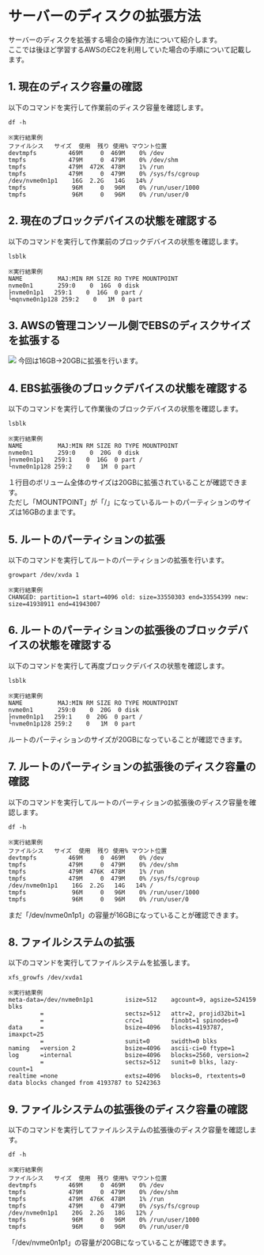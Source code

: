 # サーバーのディスクの拡張方法
サーバーのディスクを拡張する場合の操作方法について紹介します。  
ここでは後ほど学習するAWSのEC2を利用していた場合の手順について記載します。  

## 1. 現在のディスク容量の確認
以下のコマンドを実行して作業前のディスク容量を確認します。
```shell
df -h

※実行結果例
ファイルシス   サイズ  使用  残り 使用% マウント位置
devtmpfs         469M     0  469M    0% /dev
tmpfs            479M     0  479M    0% /dev/shm
tmpfs            479M  472K  478M    1% /run
tmpfs            479M     0  479M    0% /sys/fs/cgroup
/dev/nvme0n1p1    16G  2.2G   14G   14% /
tmpfs             96M     0   96M    0% /run/user/1000
tmpfs             96M     0   96M    0% /run/user/0
```
## 2. 現在のブロックデバイスの状態を確認する
以下のコマンドを実行して作業前のブロックデバイスの状態を確認します。
```shell
lsblk

※実行結果例
NAME          MAJ:MIN RM SIZE RO TYPE MOUNTPOINT
nvme0n1       259:0    0  16G  0 disk
├nvme0n1p1   259:1    0  16G  0 part /
└mqnvme0n1p128 259:2    0   1M  0 part
```
## 3. AWSの管理コンソール側でEBSのディスクサイズを拡張する
![](../../disk_expansion_ebs_console.png)
今回は16GB→20GBに拡張を行います。
## 4. EBS拡張後のブロックデバイスの状態を確認する
以下のコマンドを実行して作業後のブロックデバイスの状態を確認します。
```shell
lsblk

※実行結果例
NAME          MAJ:MIN RM SIZE RO TYPE MOUNTPOINT
nvme0n1       259:0    0  20G  0 disk
├nvme0n1p1   259:1    0  16G  0 part /
└nvme0n1p128 259:2    0   1M  0 part
```

１行目のボリューム全体のサイズは20GBに拡張されていることが確認できます。  
ただし「MOUNTPOINT」が「/」になっているルートのパーティションのサイズは16GBのままです。
## 5. ルートのパーティションの拡張
以下のコマンドを実行してルートのパーティションの拡張を行います。
```shell
growpart /dev/xvda 1

※実行結果例
CHANGED: partition=1 start=4096 old: size=33550303 end=33554399 new: size=41938911 end=41943007
```
## 6. ルートのパーティションの拡張後のブロックデバイスの状態を確認する
以下のコマンドを実行して再度ブロックデバイスの状態を確認します。
```shell
lsblk

※実行結果例
NAME          MAJ:MIN RM SIZE RO TYPE MOUNTPOINT
nvme0n1       259:0    0  20G  0 disk
├nvme0n1p1   259:1    0  20G  0 part /
└nvme0n1p128 259:2    0   1M  0 part
```

ルートのパーティションのサイズが20GBになっていることが確認できます。
## 7. ルートのパーティションの拡張後のディスク容量の確認
以下のコマンドを実行してルートのパーティションの拡張後のディスク容量を確認します。
```shell
df -h

※実行結果例
ファイルシス   サイズ  使用  残り 使用% マウント位置
devtmpfs         469M     0  469M    0% /dev
tmpfs            479M     0  479M    0% /dev/shm
tmpfs            479M  476K  478M    1% /run
tmpfs            479M     0  479M    0% /sys/fs/cgroup
/dev/nvme0n1p1    16G  2.2G   14G   14% /
tmpfs             96M     0   96M    0% /run/user/1000
tmpfs             96M     0   96M    0% /run/user/0
```

まだ「/dev/nvme0n1p1」の容量が16GBになっていることが確認できます。
## 8. ファイルシステムの拡張
以下のコマンドを実行してファイルシステムを拡張します。
```shell
xfs_growfs /dev/xvda1

※実行結果例
meta-data=/dev/nvme0n1p1         isize=512    agcount=9, agsize=524159 blks
         =                       sectsz=512   attr=2, projid32bit=1
         =                       crc=1        finobt=1 spinodes=0
data     =                       bsize=4096   blocks=4193787, imaxpct=25
         =                       sunit=0      swidth=0 blks
naming   =version 2              bsize=4096   ascii-ci=0 ftype=1
log      =internal               bsize=4096   blocks=2560, version=2
         =                       sectsz=512   sunit=0 blks, lazy-count=1
realtime =none                   extsz=4096   blocks=0, rtextents=0
data blocks changed from 4193787 to 5242363
```
## 9. ファイルシステムの拡張後のディスク容量の確認
以下のコマンドを実行してファイルシステムの拡張後のディスク容量を確認します。
```shell
df -h

※実行結果例
ファイルシス   サイズ  使用  残り 使用% マウント位置
devtmpfs         469M     0  469M    0% /dev
tmpfs            479M     0  479M    0% /dev/shm
tmpfs            479M  476K  478M    1% /run
tmpfs            479M     0  479M    0% /sys/fs/cgroup
/dev/nvme0n1p1    20G  2.2G   18G   12% /
tmpfs             96M     0   96M    0% /run/user/1000
tmpfs             96M     0   96M    0% /run/user/0
```
「/dev/nvme0n1p1」の容量が20GBになっていることが確認できます。